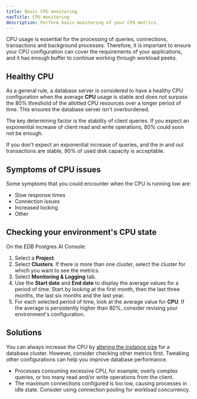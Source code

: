```yaml
---
title: Basic CPU monitoring 
navTitle: CPU monitoring
description: Perform basic monitoring of your CPU metrics. 
---
```


CPU usage is essential for the processing of queries, connections, transactions and background processes. Therefore, it is important to ensure your CPU configuration can cover the requirements of your applications, and it has enough buffer to continue working through workload peeks.

## Healthy CPU 

As a general rule, a database server is considered to have a healthy CPU configuration when the average **CPU** usage is stable and does not surpass the 80% threshold of the allotted CPU resources over a longer period of time. This ensures the database server isn't overburdened.

The key determining factor is the stability of client queries. If you expect an exponential increase of client read and write operations, 80% could soon not be enough.

If you don't expect an exponential increase of queries, and the in and out transactions are stable, 90% of used disk capacity is acceptable.

## Symptoms of CPU issues 

Some symptoms that you could encounter when the CPU is running low are: 

- Slow response times 
- Connection issues
- Increased locking
- Other

## Checking your environment's CPU state 

On the EDB Postgres AI Console: 

1.  Select a **Project**. 
1.  Select **Clusters**. If there is more than one cluster, select the cluster for which you want to see the metrics. 
1.  Select **Monitoring & Logging** tab.
1.  Use the **Start date** and **End date** to display the average values for a period of time. Start by looking at the first month, then the last three months, the last six months and the last year. 
1.  For each selected period of time, look at the average value for **CPU**. If the average is persistently higher than 80%, consider revising your environment's configuration. 
    
## Solutions

You can always increase the CPU by [altering the instance size](/biganimal/latest/using_cluster/03_modifying_your_cluster/#modify-your-clusters-configuration-settings) for a database cluster. However, consider checking other metrics first. Tweaking other configurations can help you improve database performance.

- Processes consuming excessive CPU, for example, overly complex queries, or too many read and/or write operations from the client. 
- The maximum connections configured is too low, causing processes in idle state. Consider using connection pooling for workload concurrency. 

